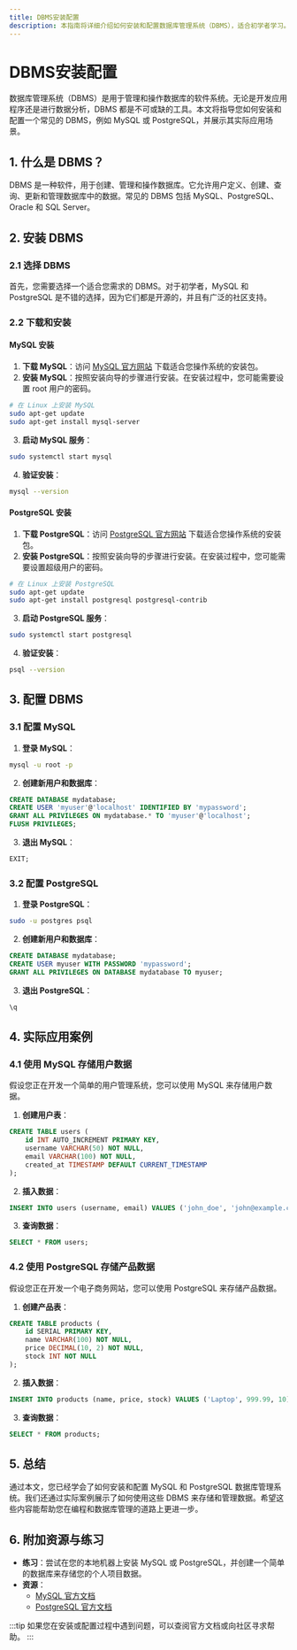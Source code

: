 ```yaml
---
title: DBMS安装配置
description: 本指南将详细介绍如何安装和配置数据库管理系统（DBMS），适合初学者学习。我们将逐步讲解安装过程、配置选项以及实际应用案例。
---
```


# DBMS安装配置

数据库管理系统（DBMS）是用于管理和操作数据库的软件系统。无论是开发应用程序还是进行数据分析，DBMS 都是不可或缺的工具。本文将指导您如何安装和配置一个常见的 DBMS，例如 MySQL 或 PostgreSQL，并展示其实际应用场景。

## 1. 什么是 DBMS？

DBMS 是一种软件，用于创建、管理和操作数据库。它允许用户定义、创建、查询、更新和管理数据库中的数据。常见的 DBMS 包括 MySQL、PostgreSQL、Oracle 和 SQL Server。

## 2. 安装 DBMS

### 2.1 选择 DBMS

首先，您需要选择一个适合您需求的 DBMS。对于初学者，MySQL 和 PostgreSQL 是不错的选择，因为它们都是开源的，并且有广泛的社区支持。

### 2.2 下载和安装

#### MySQL 安装

1. **下载 MySQL**：访问 [MySQL 官方网站](https://dev.mysql.com/downloads/mysql/) 下载适合您操作系统的安装包。
2. **安装 MySQL**：按照安装向导的步骤进行安装。在安装过程中，您可能需要设置 root 用户的密码。

```bash
# 在 Linux 上安装 MySQL
sudo apt-get update
sudo apt-get install mysql-server
```

3. **启动 MySQL 服务**：

```bash
sudo systemctl start mysql
```

4. **验证安装**：

```bash
mysql --version
```

#### PostgreSQL 安装

1. **下载 PostgreSQL**：访问 [PostgreSQL 官方网站](https://www.postgresql.org/download/) 下载适合您操作系统的安装包。
2. **安装 PostgreSQL**：按照安装向导的步骤进行安装。在安装过程中，您可能需要设置超级用户的密码。

```bash
# 在 Linux 上安装 PostgreSQL
sudo apt-get update
sudo apt-get install postgresql postgresql-contrib
```

3. **启动 PostgreSQL 服务**：

```bash
sudo systemctl start postgresql
```

4. **验证安装**：

```bash
psql --version
```

## 3. 配置 DBMS

### 3.1 配置 MySQL

1. **登录 MySQL**：

```bash
mysql -u root -p
```

2. **创建新用户和数据库**：

```sql
CREATE DATABASE mydatabase;
CREATE USER 'myuser'@'localhost' IDENTIFIED BY 'mypassword';
GRANT ALL PRIVILEGES ON mydatabase.* TO 'myuser'@'localhost';
FLUSH PRIVILEGES;
```

3. **退出 MySQL**：

```sql
EXIT;
```

### 3.2 配置 PostgreSQL

1. **登录 PostgreSQL**：

```bash
sudo -u postgres psql
```

2. **创建新用户和数据库**：

```sql
CREATE DATABASE mydatabase;
CREATE USER myuser WITH PASSWORD 'mypassword';
GRANT ALL PRIVILEGES ON DATABASE mydatabase TO myuser;
```

3. **退出 PostgreSQL**：

```sql
\q
```

## 4. 实际应用案例

### 4.1 使用 MySQL 存储用户数据

假设您正在开发一个简单的用户管理系统，您可以使用 MySQL 来存储用户数据。

1. **创建用户表**：

```sql
CREATE TABLE users (
    id INT AUTO_INCREMENT PRIMARY KEY,
    username VARCHAR(50) NOT NULL,
    email VARCHAR(100) NOT NULL,
    created_at TIMESTAMP DEFAULT CURRENT_TIMESTAMP
);
```

2. **插入数据**：

```sql
INSERT INTO users (username, email) VALUES ('john_doe', 'john@example.com');
```

3. **查询数据**：

```sql
SELECT * FROM users;
```

### 4.2 使用 PostgreSQL 存储产品数据

假设您正在开发一个电子商务网站，您可以使用 PostgreSQL 来存储产品数据。

1. **创建产品表**：

```sql
CREATE TABLE products (
    id SERIAL PRIMARY KEY,
    name VARCHAR(100) NOT NULL,
    price DECIMAL(10, 2) NOT NULL,
    stock INT NOT NULL
);
```

2. **插入数据**：

```sql
INSERT INTO products (name, price, stock) VALUES ('Laptop', 999.99, 10);
```

3. **查询数据**：

```sql
SELECT * FROM products;
```

## 5. 总结

通过本文，您已经学会了如何安装和配置 MySQL 和 PostgreSQL 数据库管理系统。我们还通过实际案例展示了如何使用这些 DBMS 来存储和管理数据。希望这些内容能帮助您在编程和数据库管理的道路上更进一步。

## 6. 附加资源与练习

- **练习**：尝试在您的本地机器上安装 MySQL 或 PostgreSQL，并创建一个简单的数据库来存储您的个人项目数据。
- **资源**：
  - [MySQL 官方文档](https://dev.mysql.com/doc/)
  - [PostgreSQL 官方文档](https://www.postgresql.org/docs/)

:::tip
如果您在安装或配置过程中遇到问题，可以查阅官方文档或向社区寻求帮助。
:::